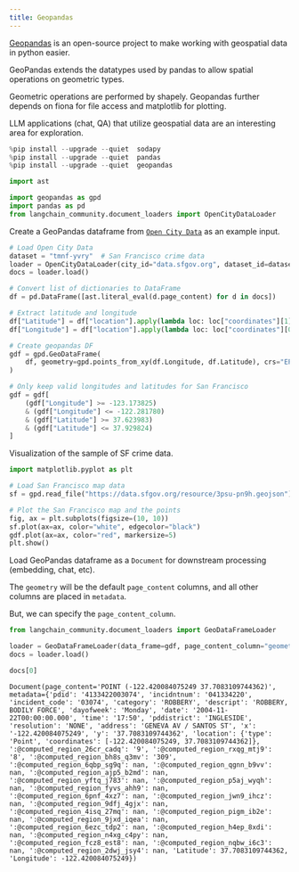 ```yaml
---
title: Geopandas
---
```


[Geopandas](https://geopandas.org/en/stable/index.html) is an open-source project to make working with geospatial data in python easier.

GeoPandas extends the datatypes used by pandas to allow spatial operations on geometric types.

Geometric operations are performed by shapely. Geopandas further depends on fiona for file access and matplotlib for plotting.

LLM applications (chat, QA) that utilize geospatial data are an interesting area for exploration.


```python
%pip install --upgrade --quiet  sodapy
%pip install --upgrade --quiet  pandas
%pip install --upgrade --quiet  geopandas
```


```python
import ast

import geopandas as gpd
import pandas as pd
from langchain_community.document_loaders import OpenCityDataLoader
```

Create a GeoPandas dataframe from [`Open City Data`](/oss/python/integrations/document_loaders/open_city_data) as an example input.


```python
# Load Open City Data
dataset = "tmnf-yvry"  # San Francisco crime data
loader = OpenCityDataLoader(city_id="data.sfgov.org", dataset_id=dataset, limit=5000)
docs = loader.load()
```


```python
# Convert list of dictionaries to DataFrame
df = pd.DataFrame([ast.literal_eval(d.page_content) for d in docs])

# Extract latitude and longitude
df["Latitude"] = df["location"].apply(lambda loc: loc["coordinates"][1])
df["Longitude"] = df["location"].apply(lambda loc: loc["coordinates"][0])

# Create geopandas DF
gdf = gpd.GeoDataFrame(
    df, geometry=gpd.points_from_xy(df.Longitude, df.Latitude), crs="EPSG:4326"
)

# Only keep valid longitudes and latitudes for San Francisco
gdf = gdf[
    (gdf["Longitude"] >= -123.173825)
    & (gdf["Longitude"] <= -122.281780)
    & (gdf["Latitude"] >= 37.623983)
    & (gdf["Latitude"] <= 37.929824)
]
```

Visualization of the sample of SF crime data.


```python
import matplotlib.pyplot as plt

# Load San Francisco map data
sf = gpd.read_file("https://data.sfgov.org/resource/3psu-pn9h.geojson")

# Plot the San Francisco map and the points
fig, ax = plt.subplots(figsize=(10, 10))
sf.plot(ax=ax, color="white", edgecolor="black")
gdf.plot(ax=ax, color="red", markersize=5)
plt.show()
```

Load GeoPandas dataframe as a `Document` for downstream processing (embedding, chat, etc).

The `geometry` will be the default `page_content` columns, and all other columns are placed in `metadata`.

But, we can specify the `page_content_column`.


```python
from langchain_community.document_loaders import GeoDataFrameLoader

loader = GeoDataFrameLoader(data_frame=gdf, page_content_column="geometry")
docs = loader.load()
```


```python
docs[0]
```



```output
Document(page_content='POINT (-122.420084075249 37.7083109744362)', metadata={'pdid': '4133422003074', 'incidntnum': '041334220', 'incident_code': '03074', 'category': 'ROBBERY', 'descript': 'ROBBERY, BODILY FORCE', 'dayofweek': 'Monday', 'date': '2004-11-22T00:00:00.000', 'time': '17:50', 'pddistrict': 'INGLESIDE', 'resolution': 'NONE', 'address': 'GENEVA AV / SANTOS ST', 'x': '-122.420084075249', 'y': '37.7083109744362', 'location': {'type': 'Point', 'coordinates': [-122.420084075249, 37.7083109744362]}, ':@computed_region_26cr_cadq': '9', ':@computed_region_rxqg_mtj9': '8', ':@computed_region_bh8s_q3mv': '309', ':@computed_region_6qbp_sg9q': nan, ':@computed_region_qgnn_b9vv': nan, ':@computed_region_ajp5_b2md': nan, ':@computed_region_yftq_j783': nan, ':@computed_region_p5aj_wyqh': nan, ':@computed_region_fyvs_ahh9': nan, ':@computed_region_6pnf_4xz7': nan, ':@computed_region_jwn9_ihcz': nan, ':@computed_region_9dfj_4gjx': nan, ':@computed_region_4isq_27mq': nan, ':@computed_region_pigm_ib2e': nan, ':@computed_region_9jxd_iqea': nan, ':@computed_region_6ezc_tdp2': nan, ':@computed_region_h4ep_8xdi': nan, ':@computed_region_n4xg_c4py': nan, ':@computed_region_fcz8_est8': nan, ':@computed_region_nqbw_i6c3': nan, ':@computed_region_2dwj_jsy4': nan, 'Latitude': 37.7083109744362, 'Longitude': -122.420084075249})
```
